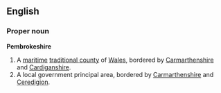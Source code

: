 ==English==
===Proper noun===
'''Pembrokeshire'''
{{wikipedia}}
# A [[maritime]] [[traditional county]] of [[Wales]], bordered by [[Carmarthenshire]] and [[Cardiganshire]].
# A local government principal area, bordered by [[Carmarthenshire]] and [[Ceredigion]].